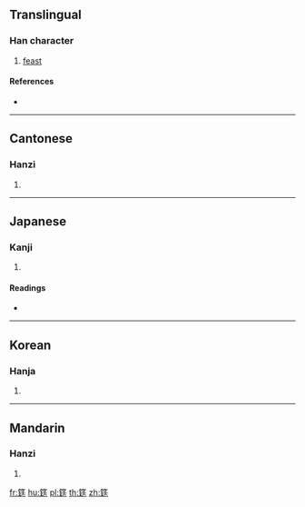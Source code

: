 {{character info/new}}
==Translingual==

===Han character===
{{Han char|rn=118|rad=竹|as=07|sn=13|four=88401|canj=HNKG}}

# [[feast]]

====References====
* {{Han ref|kx=0886.040|dkj=26078|dj=1314.100|hdz=52966.090|uh=7B73|ud=31603|bh=DF4D|bd=57165}}

----

==Cantonese==

===Hanzi===
{{yue-hanzi|jyut=|y=yin4}}

# {{defn|lang=yue|sort=竹07}}

----

==Japanese==

===Kanji===
{{ja-kanji|grade=|rs=竹07}}

# {{defn|lang=ja|sort=竹07}}

====Readings====
* {{ja-readings|on=[[てい]] (tei), [[ちょう]] (chō), [[じょう]] (jō)|kun=[[いとくだ]] (itokuda)}}

----

==Korean==

===Hanja===
{{ko-hanja|hangeul=정|eumhun=|rv=jeong|mr=chŏng|y=ceng}}

# {{defn|lang=ko|sort=竹07}}

----

==Mandarin==

===Hanzi===
{{cmn-hanzi|pin=[[tíng]] ([[ting2]])|wg=t'ing<sup>2</sup>}}

# {{defn|lang=cmn|sort=竹07}}

[[fr:筳]]
[[hu:筳]]
[[pl:筳]]
[[th:筳]]
[[zh:筳]]